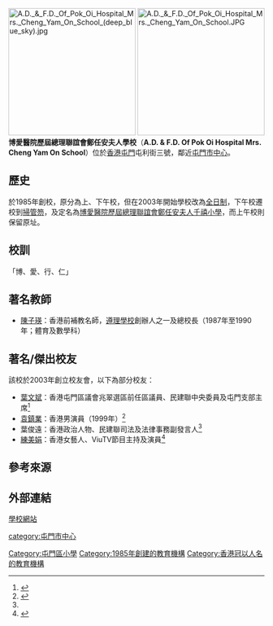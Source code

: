 [[File:A.D._&_F.D._Of_Pok_Oi_Hospital_Mrs._Cheng_Yam_On_School_(deep_blue_sky).jpg|250px]]
[[File:A.D._&_F.D._Of_Pok_Oi_Hospital_Mrs._Cheng_Yam_On_School.JPG|250px]]
'''博愛醫院歷屆總理聯誼會鄭任安夫人學校'''（'''A.D. & F.D. Of Pok Oi Hospital Mrs. Cheng Yam On School'''）位於[[香港|香港]][[屯門|屯門]]屯利街三號，鄰近[[屯門市中心|屯門市中心]]。

==歷史==
於1985年創校，原分為上、下午校，但在2003年開始學校改為[[全日制學校|全日制]]，下午校遷校到[[掃管笏|掃管笏]]，及定名為[[博愛醫院歷屆總理聯誼會鄭任安夫人千禧小學|博愛醫院歷屆總理聯誼會鄭任安夫人千禧小學]]，而上午校則保留原址。

==校訓==
「博、愛、行、仁」

==著名教師==
*[[陳子瑛|陳子瑛]]：香港前補教名師，[[遵理學校|遵理學校]]創辦人之一及總校長（1987年至1990年；體育及數學科）

==著名/傑出校友==
該校於2003年創立校友會，以下為部分校友：

*[[葉文斌|葉文斌]]：香港屯門區議會兆翠選區前任區議員、民建聯中央委員及屯門支部主席<ref name="校訊第十八期">{{cite web |url=https://www.mcyos.edu.hk/uploads/files/%E6%A0%A1%E5%88%8A/dispatch1718.pdf |title=校訊第十八期 |date=2017-07 |website= |publisher=博愛醫院歷屆總理聯誼會鄭任安夫人學校 |access-date=2021-09-27 |quote= |archive-date=2021-09-27 |archive-url=https://web.archive.org/web/20210927015016/https://www.mcyos.edu.hk/uploads/files/%E6%A0%A1%E5%88%8A/dispatch1718.pdf |dead-url=no }}</ref>
*[[袁鎮業|袁鎮業]]：香港男演員（1999年）<ref name=K0>{{Cite web|url=https://archive.vn/ws0Ne/954b4eda94ffbb85a8d13ca416d704deff26eded.png|title=袁鎮業學歷確認|work=Instagram（kelvinyuenyip）|date=2020-08-29|accessdate=2020-08-29|archive-date=2021-09-27|archive-url=https://web.archive.org/web/20210927020130/https://archive.vn/ws0Ne/954b4eda94ffbb85a8d13ca416d704deff26eded.png|dead-url=no}}</ref>
*葉俊遠：香港政治人物、民建聯司法及法律事務副發言人<ref name="校訊第十八期" />
*[[練美娟|練美娟]]：香港女藝人、ViuTV節目主持及演員<ref>{{cite web |url=https://www.facebook.com/florica.lin/posts/10154896636947021 |title=成長經歷 |last= |first= |date=2017-11-13 |website= |publisher=Florica Lin Facebook |access-date=2021-01-10|quote=}}</ref>

==參考來源==
{{reflist}}

==外部連結==
[http://www.mcyos.edu.hk 學校網站]{{Wayback|url=http://www.mcyos.edu.hk/ |date=20090803160102 }}

[[Category:屯門區小學|Category:屯門區小學]]
[[category:屯門市中心|category:屯門市中心]]
[[Category:1985年創建的教育機構|Category:1985年創建的教育機構]]
[[Category:香港冠以人名的教育機構|Category:香港冠以人名的教育機構]]